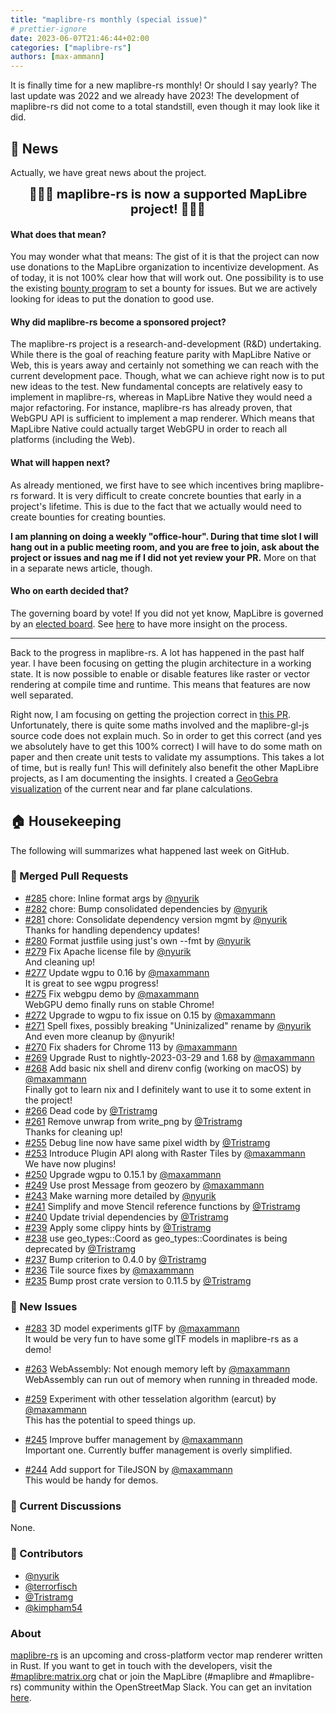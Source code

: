 ```yaml
---
title: "maplibre-rs monthly (special issue)"
# prettier-ignore
date: 2023-06-07T21:46:44+02:00
categories: ["maplibre-rs"]
authors: [max-ammann]
---
```


It is finally time for a new maplibre-rs monthly! Or should I say yearly? The last update was 2022 and we already have 2023!
The development of maplibre-rs did not come to a total standstill, even though it may look like it did.

## 📰 News

Actually, we have great news about the project.

<div style="font-size: 20px; font-weight: bold; text-align: center">
  🎉🎉🎉 maplibre-rs is now a supported MapLibre project! 🎉🎉🎉
</div>

#### What does that mean?

You may wonder what that means: The gist of it is that the project can now use donations to the MapLibre organization to incentivize development. As of today, it is not 100% clear how that will work out. One possibility is to use the existing [bounty program](https://maplibre.org/roadmap/step-by-step-bounties-guide/) to set a bounty for issues. But we are actively looking for ideas to put the donation to good use.

#### Why did maplibre-rs become a sponsored project?

The maplibre-rs project is a research-and-development (R&D) undertaking. While there is the goal of reaching feature parity with MapLibre Native or Web, this is years away and certainly not something we can reach with the current development pace. Though, what we can achieve right now is to put new ideas to the test. New fundamental concepts are relatively easy to implement in maplibre-rs, whereas in MapLibre Native they would need a major refactoring. For instance, maplibre-rs has already proven, that WebGPU API is sufficient to implement a map renderer. Which means that MapLibre Native could actually target WebGPU in order to reach all platforms (including the Web).

#### What will happen next?

As already mentioned, we first have to see which incentives bring maplibre-rs forward. It is very difficult to create concrete bounties that early in a project's lifetime. This is due to the fact that we actually would need to create bounties for creating bounties.

**I am planning on doing a weekly "office-hour". During that time slot I will hang out in a public meeting room, and you are free to join, ask about the project or issues and nag me if I did not yet review your PR.** More on that in a separate news article, though.

#### Who on earth decided that?

The governing board by vote! If you did not yet know, MapLibre is governed by an [elected board](https://maplibre.org/about/).
See [here](https://github.com/maplibre/maplibre/pull/282) to have more insight on the process.

---

Back to the progress in maplibre-rs.
A lot has happened in the past half year. I have been focusing on getting the plugin architecture in a working state. It is now possible to enable or disable features like raster or vector rendering at compile time and runtime. This means that features are now well separated.

Right now, I am focusing on getting the projection correct in [this PR](https://github.com/maplibre/maplibre-rs/pull/233/). Unfortunately, there is quite some maths involved and the maplibre-gl-js source code does not explain much.
So in order to get this correct (and yes we absolutely have to get this 100% correct) I will have to do some math on paper and then create unit tests to validate my assumptions. This takes a lot of time, but is really fun!
This will definitely also benefit the other MapLibre projects, as I am documenting the insights. I created a [GeoGebra visualization](https://www.geogebra.org/m/cvhtwhng) of the current near and far plane calculations.

## 🏠 Housekeeping

The following will summarizes what happened last week on GitHub.

### 🎁 Merged Pull Requests

- [#285](https://github.com/maplibre/maplibre-rs/pull/285) chore: Inline format args by [@nyurik](https://github.com/nyurik)<br />
- [#282](https://github.com/maplibre/maplibre-rs/pull/282) chore: Bump consolidated dependencies by [@nyurik](https://github.com/nyurik)<br />
- [#281](https://github.com/maplibre/maplibre-rs/pull/281) chore: Consolidate dependency version mgmt by [@nyurik](https://github.com/nyurik)<br />
  Thanks for handling dependency updates!
- [#280](https://github.com/maplibre/maplibre-rs/pull/280) Format justfile using just's own --fmt by [@nyurik](https://github.com/nyurik)<br />
- [#279](https://github.com/maplibre/maplibre-rs/pull/279) Fix Apache license file by [@nyurik](https://github.com/nyurik)<br />
  And cleaning up!
- [#277](https://github.com/maplibre/maplibre-rs/pull/277) Update wgpu to 0.16 by [@maxammann](https://github.com/maxammann)<br />
  It is great to see wgpu progress!
- [#275](https://github.com/maplibre/maplibre-rs/pull/275) Fix webgpu demo by [@maxammann](https://github.com/maxammann)<br />
  WebGPU demo finally runs on stable Chrome!
- [#272](https://github.com/maplibre/maplibre-rs/pull/272) Upgrade to wgpu to fix issue on 0.15 by [@maxammann](https://github.com/maxammann)<br />
- [#271](https://github.com/maplibre/maplibre-rs/pull/271) Spell fixes, possibly breaking "Uninizalized" rename by [@nyurik](https://github.com/nyurik)<br />
  And even more cleanup by @nyurik!
- [#270](https://github.com/maplibre/maplibre-rs/pull/270) Fix shaders for Chrome 113 by [@maxammann](https://github.com/maxammann)<br />
- [#269](https://github.com/maplibre/maplibre-rs/pull/269) Upgrade Rust to nightly-2023-03-29 and 1.68 by [@maxammann](https://github.com/maxammann)<br />
- [#268](https://github.com/maplibre/maplibre-rs/pull/268) Add basic nix shell and direnv config (working on macOS) by [@maxammann](https://github.com/maxammann)<br />
  Finally got to learn nix and I definitely want to use it to some extent in the project!
- [#266](https://github.com/maplibre/maplibre-rs/pull/266) Dead code by [@Tristramg](https://github.com/Tristramg)<br />
- [#261](https://github.com/maplibre/maplibre-rs/pull/261) Remove unwrap from write_png by [@Tristramg](https://github.com/Tristramg)<br />
  Thanks for cleaning up!
- [#255](https://github.com/maplibre/maplibre-rs/pull/255) Debug line now have same pixel width by [@Tristramg](https://github.com/Tristramg)<br />
- [#253](https://github.com/maplibre/maplibre-rs/pull/253) Introduce Plugin API along with Raster Tiles by [@maxammann](https://github.com/maxammann)<br />
  We have now plugins!
- [#250](https://github.com/maplibre/maplibre-rs/pull/250) Upgrade wgpu to 0.15.1 by [@maxammann](https://github.com/maxammann)<br />
- [#249](https://github.com/maplibre/maplibre-rs/pull/249) Use prost Message from geozero by [@maxammann](https://github.com/maxammann)<br />
- [#243](https://github.com/maplibre/maplibre-rs/pull/243) Make warning more detailed by [@nyurik](https://github.com/nyurik)<br />
- [#241](https://github.com/maplibre/maplibre-rs/pull/241) Simplify and move Stencil reference functions by [@Tristramg](https://github.com/Tristramg)<br />
- [#240](https://github.com/maplibre/maplibre-rs/pull/240) Update trivial dependencies by [@Tristramg](https://github.com/Tristramg)<br />
- [#239](https://github.com/maplibre/maplibre-rs/pull/239) Apply some clippy hints by [@Tristramg](https://github.com/Tristramg)<br />
- [#238](https://github.com/maplibre/maplibre-rs/pull/238) use geo_types::Coord as geo_types::Coordinates is being deprecated by [@Tristramg](https://github.com/Tristramg)<br />
- [#237](https://github.com/maplibre/maplibre-rs/pull/237) Bump criterion to 0.4.0 by [@Tristramg](https://github.com/Tristramg)<br />
- [#236](https://github.com/maplibre/maplibre-rs/pull/236) Tile source fixes by [@maxammann](https://github.com/maxammann)<br />
- [#235](https://github.com/maplibre/maplibre-rs/pull/235) Bump prost crate version to 0.11.5 by [@Tristramg](https://github.com/Tristramg)<br />

### 🎁 New Issues

- [#283](https://github.com/maplibre/maplibre-rs/issues/283) 3D model experiments glTF by [@maxammann](https://github.com/maxammann)<br />
  It would be very fun to have some glTF models in maplibre-rs as a demo!

- [#263](https://github.com/maplibre/maplibre-rs/issues/263) WebAssembly: Not enough memory left by [@maxammann](https://github.com/maxammann)<br />
  WebAssembly can run out of memory when running in threaded mode.

- [#259](https://github.com/maplibre/maplibre-rs/issues/259) Experiment with other tesselation algorithm (earcut) by [@maxammann](https://github.com/maxammann)<br />
  This has the potential to speed things up.

- [#245](https://github.com/maplibre/maplibre-rs/issues/245) Improve buffer management by [@maxammann](https://github.com/maxammann)<br />
  Important one. Currently buffer management is overly simplified.

- [#244](https://github.com/maplibre/maplibre-rs/issues/244) Add support for TileJSON by [@maxammann](https://github.com/maxammann)<br />
  This would be handy for demos.

### 🧵 Current Discussions

None.

### 👋 Contributors

- [@nyurik](https://github.com/nyurik)
- [@terrorfisch](https://github.com/terrorfisch)
- [@Tristramg](https://github.com/Tristramg)
- [@kimpham54](https://github.com/kimpham54)

### About

[maplibre-rs](https://github.com/maplibre/maplibre-rs) is an upcoming and cross-platform vector map renderer written in Rust.
If you want to get in touch with the developers, visit the [#maplibre:matrix.org](https://matrix.to/#/#mapr:matrix.org) chat or join the MapLibre (#maplibre and #maplibre-rs) community within the OpenStreetMap Slack. You can get an invitation [here](https://slack.openstreetmap.us).

